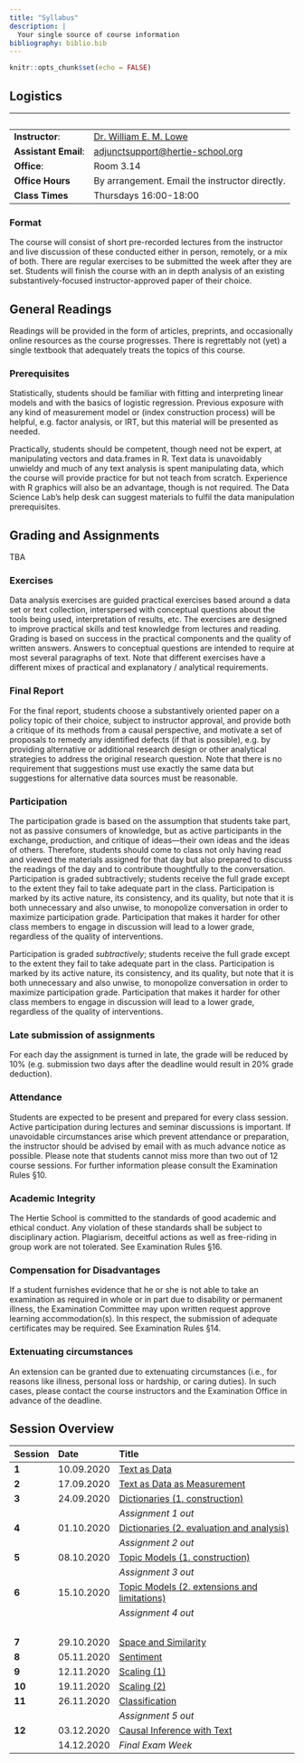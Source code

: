 ```yaml
---
title: "Syllabus"
description: |
  Your single source of course information
bibliography: biblio.bib
---
```


```r
knitr::opts_chunk$set(echo = FALSE)
```

## Logistics

&nbsp;
------------------------------ ------------------------------- 
**Instructor**:                [Dr. William E. M. Lowe](lowe@hertie-school.org)
**Assistant Email**:           <adjunctsupport@hertie-school.org>
**Office**:                    Room 3.14
**Office Hours**               By arrangement. Email the instructor directly.
**Class Times**                Thursdays 16:00-18:00
---------------------------------------------------------------

### Format

The course will consist of short pre-recorded lectures from the instructor and live discussion of these conducted either in person, remotely, or a mix of both. There are regular exercises to be submitted the week after they are set. Students will finish the course with an in depth analysis of an existing substantively-focused instructor-approved paper of their choice.

## General Readings

Readings will be provided in the form of articles, preprints, and occasionally online resources as the course progresses. There is regrettably not (yet) a single textbook that adequately treats the topics of this course.

### Prerequisites

Statistically, students should be familiar with fitting and interpreting linear models and with the basics of logistic regression. Previous exposure with any kind of measurement model or (index construction process) will be helpful, e.g. factor analysis, or IRT, but this material will be presented as needed.

Practically, students should be competent, though need not be expert, at manipulating vectors and data.frames in R. Text data is unavoidably unwieldy and much of any text analysis is spent manipulating data, which the course will provide practice for but not teach from scratch. Experience with R graphics will also be an advantage, though is not required. The Data Science Lab’s help desk can suggest materials to fulfil the data manipulation prerequisites. 

## Grading and Assignments

TBA

### Exercises

Data analysis exercises are guided practical exercises based around a data set or text collection, interspersed with conceptual questions about the tools being used, interpretation of results, etc. The exercises are designed to improve practical skills and test knowledge from lectures and reading. Grading is based on success in the practical components and the quality of written answers. Answers to conceptual questions are intended to require at most several paragraphs of text. Note that different exercises have a different mixes of practical and explanatory / analytical requirements.

### Final Report

For the final report, students choose a substantively oriented paper on a policy topic of their choice, subject to instructor approval, and provide both a critique of its methods from a causal perspective, and motivate a set of proposals to remedy any identified defects (if that is possible), e.g. by providing alternative or additional research design or other analytical strategies to address the original research question. Note that there is no requirement that suggestions must use exactly the same data but suggestions for alternative data sources must be reasonable.
 
### Participation 
 
The participation grade is based on the assumption that students take part, not as passive consumers of knowledge, but as active participants in the exchange, production, and critique of ideas—their own ideas and the ideas of others. Therefore, students should come to class not only having read and viewed the materials assigned for that day but also prepared to discuss the readings of the day and to contribute thoughtfully to the conversation. Participation is graded subtractively; students receive the full grade except to the extent they fail to take adequate part in the class.  Participation is marked by its active nature, its consistency, and its quality, but note that it is both unnecessary and also unwise, to monopolize conversation in order to maximize participation grade. Participation that makes it harder for other class members to engage in discussion will lead to a lower grade, regardless of the quality of interventions.


Participation is graded *subtractively*; students receive the full grade except to the extent they fail to take adequate part in the class.  Participation is marked by its active nature, its consistency, and its quality, but note that it is both unnecessary and also unwise, to monopolize conversation in order to maximize participation grade. Participation that makes it harder for other class members to engage in discussion will lead to a lower grade, regardless of the quality of interventions.

### Late submission of assignments

For each day the assignment is turned in late, the grade will be reduced by 10% (e.g. submission two days after the deadline would result in 20% grade deduction).

### Attendance

Students are expected to be present and prepared for every class session. Active participation during lectures and seminar discussions is important. If unavoidable circumstances arise which prevent attendance or preparation, the instructor should be advised by email with as much advance notice as possible. Please note that students cannot miss more than two out of 12 course sessions. For further information please consult the Examination Rules §10.

### Academic Integrity

The Hertie School is committed to the standards of good academic and ethical conduct. Any violation of these standards shall be subject to disciplinary action. Plagiarism, deceitful actions as well as free-riding in group work are not tolerated. See Examination Rules §16.

### Compensation for Disadvantages

If a student furnishes evidence that he or she is not able to take an examination as required in whole or in part due to disability or permanent illness, the Examination Committee may upon written request approve learning accommodation(s). In this respect, the submission of adequate certificates may be required. See Examination Rules §14.

### Extenuating circumstances 

An extension can be granted due to extenuating circumstances (i.e., for reasons like illness, personal loss or hardship, or caring duties). In such cases, please contact the course instructors and the Examination Office in advance of the deadline.

## Session Overview 

Session  Date        Title 
-------- ----------- --------------------------------------------
**1**    10.09.2020  [Text as Data](week01.html)
**2**    17.09.2020  [Text as Data as Measurement](week02.html)
**3**    24.09.2020  [Dictionaries (1. construction)](week03.html)
                     *Assignment 1 out*
**4**    01.10.2020  [Dictionaries (2. evaluation and analysis)](week04.html)
                     *Assignment 2 out*
**5**    08.10.2020  [Topic Models (1. construction)](week05.html)
                     *Assignment 3 out*
**6**    15.10.2020  [Topic Models (2. extensions and limitations)](week06.html)
                     *Assignment 4 out*
                     &nbsp;
**7**    29.10.2020  [Space and Similarity](week07.html)
**8**    05.11.2020  [Sentiment](week08.html)
**9**    12.11.2020  [Scaling (1)](week09.html)
**10**   19.11.2020  [Scaling (2)](week10.html)
**11**   26.11.2020  [Classification](week11.html)
                     *Assignment 5 out*
**12**   03.12.2020  [Causal Inference with Text](week12.html)
         14.12.2020  *Final Exam Week*
-------------------------------------------------------------------


